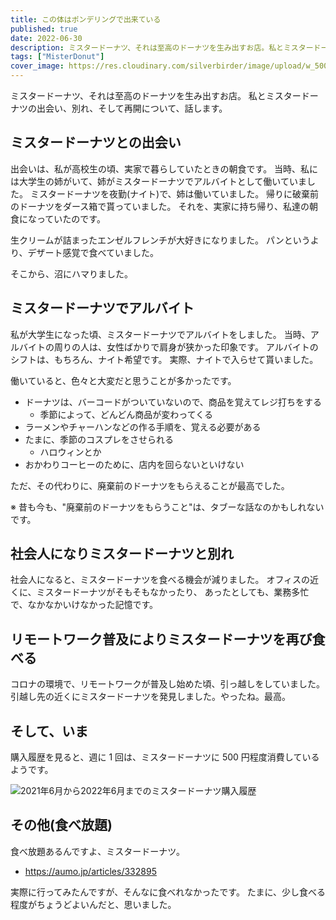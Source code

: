 ```yaml
---
title: この体はポンデリングで出来ている
published: true
date: 2022-06-30
description: ミスタードーナツ、それは至高のドーナツを生み出すお店。私とミスタードーナツの出会い、別れ、そして再開について、話します。
tags: ["MisterDonut"]
cover_image: https://res.cloudinary.com/silverbirder/image/upload/w_500,c_scale/v1656506727/silver-birder.github.io/blog/rod-long-6SMF42-JTAc-unsplash.jpg
---
```


ミスタードーナツ、それは至高のドーナツを生み出すお店。
私とミスタードーナツの出会い、別れ、そして再開について、話します。

## ミスタードーナツとの出会い

出会いは、私が高校生の頃、実家で暮らしていたときの朝食です。
当時、私には大学生の姉がいて、姉がミスタードーナツでアルバイトとして働いていました。
ミスタードーナツを夜勤(ナイト)で、姉は働いていました。
帰りに破棄前のドーナツをダース箱で貰っていました。
それを、実家に持ち帰り、私達の朝食になっていたのです。

生クリームが詰まったエンゼルフレンチが大好きになりました。
パンというより、デザート感覚で食べていました。

そこから、沼にハマりました。

## ミスタードーナツでアルバイト

私が大学生になった頃、ミスタードーナツでアルバイトをしました。
当時、アルバイトの周りの人は、女性ばかりで肩身が狭かった印象です。
アルバイトのシフトは、もちろん、ナイト希望です。
実際、ナイトで入らせて貰いました。

働いていると、色々と大変だと思うことが多かったです。

- ドーナツは、バーコードがついていないので、商品を覚えてレジ打ちをする
  - 季節によって、どんどん商品が変わってくる
- ラーメンやチャーハンなどの作る手順を、覚える必要がある
- たまに、季節のコスプレをさせられる
  - ハロウィンとか
- おかわりコーヒーのために、店内を回らないといけない

ただ、その代わりに、廃棄前のドーナツをもらえることが最高でした。

※ 昔も今も、"廃棄前のドーナツをもらうこと"は、タブーな話なのかもしれないです。

## 社会人になりミスタードーナツと別れ

社会人になると、ミスタードーナツを食べる機会が減りました。
オフィスの近くに、ミスタードーナツがそもそもなかったり、
あったとしても、業務多忙で、なかなかいけなかった記憶です。

## リモートワーク普及によりミスタードーナツを再び食べる

コロナの環境で、リモートワークが普及し始めた頃、引っ越しをしていました。
引越し先の近くにミスタードーナツを発見しました。やったね。最高。

## そして、いま

購入履歴を見ると、週に 1 回は、ミスタードーナツに 500 円程度消費しているようです。

![2021年6月から2022年6月までのミスタードーナツ購入履歴](https://res.cloudinary.com/silverbirder/image/upload/v1656509793/silver-birder.github.io/blog/202106_202206_md.png)

## その他(食べ放題)

食べ放題あるんですよ、ミスタードーナツ。

- https://aumo.jp/articles/332895

実際に行ってみたんですが、そんなに食べれなかったです。
たまに、少し食べる程度がちょうどよいんだと、思いました。
